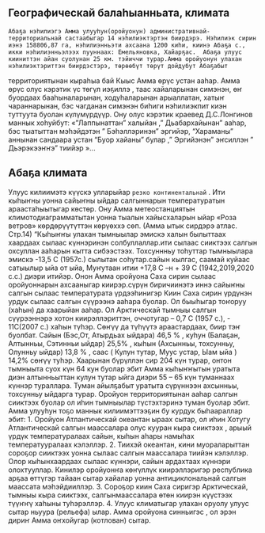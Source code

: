 
## Географическай балаһыанньата, климата 

    Абаҕа нэһилиэгэ Амма улууһун(оройуонун) административнай- территориальнай састаабыгар 14 нэһилиэктэртэн биирдэрэ. Нэһилиэк сирин иэнэ 158806,87 га, нэһилиэнньэти ахсаана 1200 киһи, киинэ Абаҕа с., икки нэһилиэнньэлээх пууннаах: Емельяновка, Хайарҕас.  Абаҕа улуус кииниттэн айан суолунан 25 км. тэйиччи турар.Амма оройуонун улахан нэһилиэктэриттэн биирдэстэрэ, төрөөбүт төрүт дойдубут Абаҕабыт 
территориятынан кыраһыа бай Кыыс Амма өрүс устан ааһар. 
Амма өрүс олус кэрэтик үс төгүл иэҕиллэ , таас хайаларынан симэнэн, 
өҥ буордаах бааһыналарынан, ходуһаларынан арыаллатан, хатыҥ чараннарынан, бэс чагданан симэнэн биһиги нэһилиэкпит киэн туттуута буолан күлүмүрдүүр. Ону олус кэрэтик краевед 
Д.С.Лонгинов маннык хоһуйбут: «”Лаппынаттан” халыйан ,” Дьабархайынан” ааһар, бэс тыатыттан мэһэйдэтэн ” Бэһэллэринэн” эргийэр, “Хараманы” аннынан сандаара устан “Буор хайаны” булар ,” 
Эргийэнэн” эҥсиллэн ” Дьэрэкээҥҥэ” тиийэр »...


<Screenshot src={customThemeImage} alt="Custom theme" />


## Абаҕа климата

  Улуус килиимэтэ күүскэ улларыйар  `резко континентальнай` . Ити кыһыҥны уонна сайыҥны ыйдар салгыннарын температуратын араастаһыытыгар көстөр. Ону Амма метеостанциятын климотодиаграмматытан уонна тыалын хайысхаларын ыйар «Роза ветров» көрдөрүүтүттэн көрүөххэ сөп. (Амма ытык сирдэрэ атлас. Стр.14)
                      “Кыһыҥҥы улахан тымныылар эмискэ халын былыттаах хаардаах сылаас күннэринэн солбуллаллар.ити сылаас сииктээх салгын охсуллан ааһарын кытта сибээстээх. Тохсуннньу тоһуттар тымныылара эмискэ -13,5 С (1957с.) сылытан соһутар.сайын кылгас, саамай куйаас сатыылыр ыйа от ыйа, Муҥутаан итии +17,8 С –н + 39 С (1942,2019,2020 с.с.) диэри итийэр. Онон Амма оройуона Саха сирин сылаас оройуоннарын ахсааныгар киирэр.сүрүн биричиинэтэ иннэ сайыҥны салгын сылаас температурата үрдээһинигэр Киин Саха сирин үрдүнэн урдук сылаас салгын сүүрээнэ ааһара буолар. Ол быыһыгар тоҥоруу (хаһын) да хаарыйан ааһар. Ол Арктическай тымныы салгын сүүрээннэрэ хотон киирэллэриттэн, оччотугар – 0,7 С (1957 с.), - 11С(2007 с.) хаһын түһэр. Сөҥүү да түһүүтэ араастардаах, биир тэҥ буолбат. Сайын (Бэс,От, Атырдьах ыйдара) 46,5 %  , куһун (Балаҕан, Алтынньы, Сэтинньи ыйдар) 25,5%  , кыһын (Ахсынньы, тохсунньу, Олунньу ыйдар) 13,8 % , саас ( Кулун тутар, Муус устар, Ыам ыйа ) 14,2%  сөҥүү туһэр. Хаарынан бүрүллэн сир 204 күн турар, онтон тымныыта суох күн 64 кун буолар эбит Амма кыһыҥҥытын уратыта диэн алтынньыттан кулун тутар ыйга диэри 55 – 65 күн туманнаах күннэр тураллара. Туман айылҕабыт уратыта сүрүннээн ахсынньы, тохсунньу ыйдарга турар. Оройуон территориятынан ааһар салгын сииктээх буолар ол иһин тымныылар түстэхтэринэ туман буолар эбит.
                Амма улууһун тоҕо маннык килиимэттээҕин бу курдук быһаараллар эбит:
<Callout>
     1. Оройуон Атлантическай океантан ыраах сытар, ол иһин Хотугу Атлантическай салгын маассалара олус кууран кыра сииктээх , арыый үрдүк температуралаах сайын, кыһын аһары намыһах температууралаах кэлэллэр.
      2. Тиихэй океантан, кини муораларыттан сороҕор сииктээх уонна сылаас  салгын маассалара тиийэн кэлэллэр. Олор кыһынхаардаах сылаас күннэри, сайын  ардахтаах күннэри олохтууллар. Кинилэр оройуонҥа көҥүллүк  киирэллэригэр республика арҕаа өттүгэр тайаан сытар хайалар уонна антициклональнай салгын маассата мэһэйдииллэр.
      3. Сороҕор киин Саха сиригэр Арктическай, тымныы кыра сииктээх, салгынмаассалара өтөн киирэн күүстээх түүҥҥү хаһыны  туһэрэллэр.
      4. Улуус климатыгар улахан оруолу улуус сытар ньуура (рельефа) ылар. Амма оройуона синньигэс , ол эрэн дириҥ Амма оҥхойугар (котлован) сытар.

</Callout>